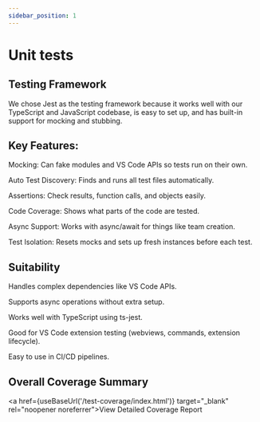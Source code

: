 ```yaml
---
sidebar_position: 1
---
```


# Unit tests

## Testing Framework

We chose Jest as the testing framework because it works well with our TypeScript and JavaScript codebase, is easy to set up, and has built-in support for mocking and stubbing.

## Key Features:

Mocking: Can fake modules and VS Code APIs so tests run on their own.

Auto Test Discovery: Finds and runs all test files automatically.

Assertions: Check results, function calls, and objects easily.

Code Coverage: Shows what parts of the code are tested.

Async Support: Works with async/await for things like team creation.

Test Isolation: Resets mocks and sets up fresh instances before each test.

## Suitability
Handles complex dependencies like VS Code APIs.

Supports async operations without extra setup.

Works well with TypeScript using ts-jest.

Good for VS Code extension testing (webviews, commands, extension lifecycle).

Easy to use in CI/CD pipelines.

## Overall Coverage Summary

<CoverageSummary />

<a href={useBaseUrl('/test-coverage/index.html')} target="_blank" rel="noopener noreferrer">View Detailed Coverage Report</a>

<!-- [View Detailed Coverage Report](/test-coverage/index.html) -->
